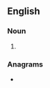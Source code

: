 {{also|Westies}}
==English==

===Noun===
{{head|en|noun plural form}}

# {{plural of|westie|lang=en}}

===Anagrams===
* {{anagrams|en|setwise}}